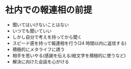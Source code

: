 # 社内での報連相の前提

- 聞いてはいけないことはない
- いつでも聞いていい
- しかし自分で考えを持ってから聞く
- スピード感を持って報連相を行う(24 時間以内に返信する)
- 積極的にメタライフに誘う
- 相手を思いやる(感謝を伝える/絵文字を積極的に使うなど)
- 解決に向けた会話を心がける
